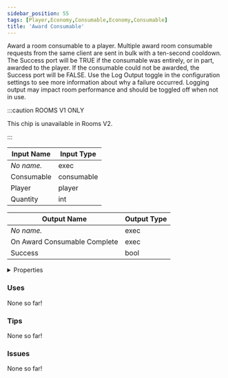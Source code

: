 ```yaml
---
sidebar_position: 55
tags: [Player,Economy,Consumable,Economy,Consumable]
title: 'Award Consumable'
---
```


Award a room consumable to a player. Multiple award room consumable requests from the same client are sent in bulk with a ten-second cooldown. The Success port will be TRUE if the consumable was entirely, or in part, awarded to the player. If the consumable could not be awarded, the Success port will be FALSE. Use the Log Output toggle in the configuration settings to see more information about why a failure occurred. Logging output may impact room performance and should be toggled off when not in use.



:::caution ROOMS V1 ONLY

This chip is unavailable in Rooms V2.

:::


<EsbSvg />

| Input Name | Input Type |
|-----------|-----------|
| *No name.* | exec |
| Consumable | consumable |
| Player | player |
| Quantity | int |

| Output Name | Output Type |
|-----------|-----------|
| *No name.* | exec |
| On Award Consumable Complete | exec |
| Success | bool |


<details>
  <summary>Properties</summary>
  <div>
    <div>
    <table>
      <thead>
        <tr>
          <th>Is beta required?</th>
          <th>❌</th>
        </tr>
        <tr>
          <th>Is this chip a trolling risk?</th>
          <th>❌</th>
        </tr>
        <tr>
          <th>Is this chip a role assignment risk?</th>
          <th>❌</th>
        </tr>
        <tr>
          <th>Chip UUID</th>
          <th>9ceb3e5a-2030-4034-98a4-dc2809828b63</th>
        </tr>
      </thead>
    </table>
    </div>
  </div>
</details>

### Uses

None so far!

### Tips

None so far!

### Issues

None so far!